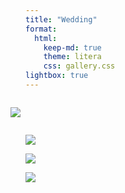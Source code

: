 ```yaml
---
title: "Wedding"
format:
  html:
    keep-md: true
    theme: litera
    css: gallery.css
lightbox: true
---
```

::: {.column-body-outset .mt-0 .pt-0}
<!-- Your content -->
:::

:::{.custom-section}
<!-- Welcome to our wedding photo gallery! -->
:::

:::{.column-page  style="background-image: url('../images/white_wall_hash.webp');"}
<!-- ![](images/wedding_title3.png){width=60% style="margin-left: auto; margin-right: auto;display: block;" .nolightbox fig-alt='kaikoura'} -->
:::



<!-- This is Alivia and Byeong-Hak's wedding photo gallery. -->

:::: {.columns}

<div style="display:block; margin:-100px;"></div>

::: {.column width="17.5%"}


:::

::: {.column width="65%"}

![](photos/Portraits/Choe-1204.jpg){.lightbox style="column-span: all;" group="highlight-gallery"}

:::


::: {.column width="17.5%"}


:::

::::



::: gallery

::: column-page


![](photos/Portraits/Choe-1276.jpg){.lightbox style="column-span: all;" group="highlight-gallery"}

![](photos/Portraits/Choe-1301.jpg){.lightbox style="column-span: all;" group="highlight-gallery"}

![](photos/Portraits/Choe-1309.jpg){.lightbox style="column-span: all;" group="highlight-gallery"}

:::

:::
